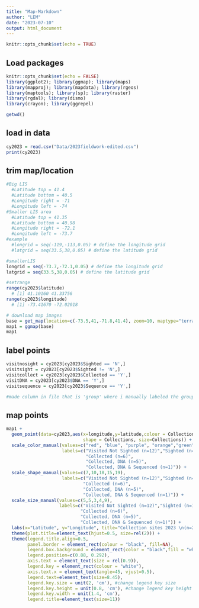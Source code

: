 ```yaml
---
title: "Map-Markdown"
author: "LEM"
date: "2023-07-10"
output: html_document
---
```


```r
knitr::opts_chunk$set(echo = TRUE)
```

## Load packages

```r
knitr::opts_chunk$set(echo = FALSE)
library(ggplot2); library(ggmap); library(maps)
library(mapproj); library(mapdata); library(rgeos)
library(maptools); library(sp); library(raster)
library(rgdal); library(dismo)
library(crayon); library(ggrepel)

getwd()
```

## load in data

```r
cy2023 = read.csv("Data/2023fieldwork-edited.csv")
print(cy2023)

```

## trim map/location

```r
#Big LIS
  #Latitude top = 41.4
  #Latitude bottom = 40.5
  #Longitude right = -71
  #Longitude left = -74
#Smaller LIS area
  #Latitude top = 41.35
  #Latitude bottom = 40.98
  #Longitude right = -72.1
  #Longitude left = -73.7
#example
  #longrid = seq(-119,-113,0.05) # define the longitude grid
  #latgrid = seq(33.5,38,0.05) # define the latitude grid

#smallerLIS
longrid = seq(-73.7,-72.1,0.05) # define the longitude grid
latgrid = seq(33.5,38,0.05) # define the latitude grid

#setrange
range(cy2023$latitude)
  # [1] 41.10160 41.33756
range(cy2023$longitude)
  # [1] -73.41670 -72.02018

# download map images
base = get_map(location=c(-73.5,41,-71.8,41.4), zoom=10, maptype="terrain-background", source = c("google", "osm", "stamen"))
map1 = ggmap(base)
map1
```

## label points

```r
  
visitnosight = cy2023[cy2023$Sighted == 'N',]
visitsight = cy2023[cy2023$Sighted != 'N',]
visitcollect = cy2023[cy2023$Collected == 'Y',]
visitDNA = cy2023[cy2023$DNA == 'Y',]
visitsequence = cy2023[cy2023$Sequence == 'Y',]

#made column in file that is 'group' where i manually labeled the groups

```

## map points

```r

map1 +
  geom_point(data=cy2023,aes(x=longitude,y=latitude,colour = Collections, 
                             shape = Collections, size=Collections)) + 
  scale_color_manual(values=c("red", "blue", "purple", "orange","green"),
                     labels=c("Visited Not Sighted (n=12)","Sighted (n=13)",
                              "Collected (n=6)",
                              "Collected, DNA (n=5)",
                              "Collected, DNA & Sequenced (n=1)")) + 
  scale_shape_manual(values=c(7,10,18,15,19),
                     labels=c("Visited Not Sighted (n=12)","Sighted (n=13)",
                             "Collected (n=6)",
                             "Collected, DNA (n=5)",
                             "Collected, DNA & Sequenced (n=1)")) + 
  scale_size_manual(values=c(5,5,3,4,9),
                    labels=c("Visited Not Sighted (n=12)","Sighted (n=13)",
                            "Collected (n=6)",
                            "Collected, DNA (n=5)",
                            "Collected, DNA & Sequenced (n=1)")) +
  labs(x="Latitude", y="Longitude", title="Collection sites 2023 \n(n=25)") +
  theme(plot.title=element_text(hjust=0.5, size=rel(2))) +
  theme(legend.title.align=0.5,
        panel.border = element_rect(colour = "black", fill=NA),
        legend.box.background = element_rect(color = "black",fill = "white"),
        legend.position=c(0.88, 0.292), 
        axis.text = element_text(size = rel(0.9)), 
        legend.key = element_rect(colour = "white"), 
        axis.text.x = element_text(angle=45, vjust=0.5),
        legend.text=element_text(size=8.45),
        legend.key.size = unit(2, 'cm'), #change legend key size
        legend.key.height = unit(0.8, 'cm'), #change legend key height
        legend.key.width = unit(1.4, 'cm'),
        legend.title=element_text(size=11)) 

```


